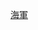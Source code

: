 {{Infobox
|name         = 加拿大海軍
|above        = <span style="vertical-align:1px>[[Image:Maple Leaf (from roundel).svg|20x20px]]</span>&nbsp;&nbsp;'''[[加拿大海上司令部|<font color=black>加拿大海上司令部</font>]]'''
|headerstyle  = color:black;background:#DCDCDC;
|labelstyle   = color:black;background:white;
|datastyle    = color:black;background:white;
|image        = 
|header1      = 組織
|data2        = [[大西洋艦隊]]<br>[[太平洋艦隊]]<br>[[海軍總部]]
|header3      = 歷史
|data4        = [[加拿大皇家海軍]]<br>[[加拿大軍事史]]
|header5      = 船艦
|data6        = [[現役船艦]]<br>[[既有船艦]]
|header7      = 基地
|data8        = 哈利法克斯([[大西洋]])<br>埃斯奎莫爾特([[太平洋]])
|belowstyle   = color:black;background:#DCDCDC;
|below        = &nbsp;
}}
<noinclude>
[[Category:加拿大軍事模板|海軍]]
</noinclude>